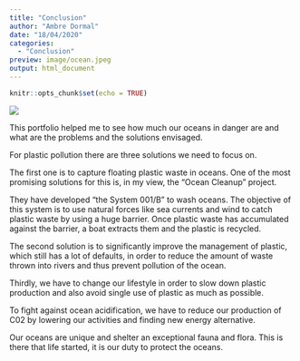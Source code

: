 ```yaml
---
title: "Conclusion"
author: "Ambre Dormal"
date: "18/04/2020"
categories:
  - "Conclusion"
preview: image/ocean.jpeg
output: html_document
---
```


```r
knitr::opts_chunk$set(echo = TRUE)
```

![](image/ocean.jpeg)

This portfolio helped me to see how much our oceans in danger are and what are the problems and the solutions envisaged. 

For plastic pollution there are three solutions we need to focus on.

The first one is to capture floating plastic waste in oceans. One of the most promising solutions for this is, in my view, the "Ocean Cleanup" project. 

They have developed “the System 001/B” to wash oceans. The objective of this system is to use natural forces like sea currents and wind to catch plastic waste by using a huge barrier. Once plastic waste has accumulated against the barrier, a boat extracts them and the plastic is recycled. 

The second solution is to significantly improve the management of plastic, which still has a lot of defaults, in order to reduce the amount of waste thrown into rivers and thus prevent pollution of the ocean.

Thirdly, we have to change our lifestyle in order to slow down plastic production and also avoid single use of plastic as much as possible. 

To fight against ocean acidification, we have to reduce our production of C02 by lowering our activities and finding new energy alternative.

Our oceans are unique and shelter an exceptional fauna and flora. This is there that life started, it is our duty to protect the oceans.
